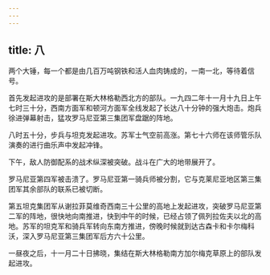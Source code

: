 ```yaml
---
---
---
```

title: 八
---



两个大锤，每一个都是由几百万吨钢铁和活人血肉铸成的，一南一北，等待着信号。

首先发起进攻的是部署在斯大林格勒西北方的部队。一九四二年十一月十九日上午七时三十分，西南方面军和顿河方面军全线发起了长达八十分钟的强大炮击。炮兵徐进弹幕射击，猛攻罗马尼亚第三集团军盘踞的阵地。

八时五十分，步兵与坦克发起进攻。苏军士气空前高涨。第七十六师在该师管乐队演奏的进行曲乐声中发起冲锋。

下午，敌人防御配系的战术纵深被突破。战斗在广大的地带展开了。

罗马尼亚第四军被击溃了。罗马尼亚第一骑兵师被分割，它与克莱尼亚地区第三集团军其余部队的联系已被切断。

第五坦克集团军从谢拉菲莫维奇西南三十公里的高地上发起进攻，突破罗马尼亚第二军的阵地，很快地向南推进，快到中午的时候，已经占领了佩列拉佐夫以北的高地。苏军的坦克军和骑兵军转向东南方推进，傍晚时候就到达古森卡和卡尔梅科沃，深入罗马尼亚第三集团军后方六十公里。

一昼夜之后，十一月二十日拂晓，集结在斯大林格勒南方加尔梅克草原上的部队发起进攻。